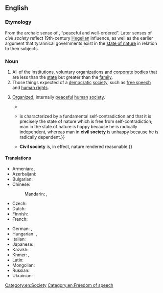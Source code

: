 ==English==

===Etymology===
From the archaic sense of {{m|en|civil}}, “peaceful and well-ordered”. Later senses of ''civil society'' reflect 19th-century [[Hegelian]] influence, as well as the earlier argument that tyrannical governments exist in the [[state of nature]] in relation to their subjects.

===Noun===
{{wikipedia}}
{{en-noun|~}}

# All of the [[institution]]s, [[voluntary]] [[organization]]s and [[corporate]] [[body|bodies]] that are less than the [[state]] but greater than the [[family]]. {{defdate|from 19th c.}}
# Those things expected of a [[democratic]] [[society]], such as [[free speech]] and [[human rights]]. {{defdate|from 20th c.}}
# {{lb|en|philosophy}} [[organized|Organized]], internally [[peaceful]] [[human]] [[society]]. {{defdate|from 17th c.}}
#: {{ant|en|state of nature}}
#* {{quote-book|en|year=1689|author={{w|John Locke}}|title={{w|Two Treatises of Government}}|year2=1727|title2=The Works of John Locke Esq.|volume2=2|page2=185|pageurl2=https://books.google.co.uk/books?id=g27OBKXUk5wC&pg=PA185|text=The only Way whereby any one divests himself of his natural Liberty, and puts on the ''Bonds of '''civil Society''''', is by agreeing with other Men to join and unite into a Community, for their comfortable, safe, and peaceable living one amongst another, in a secure Enjoyment of their Properties, and a greater Security against any that are not of it.}}
#* {{quote-book|en|year=1953|author={{w|Leo Strauss}}|title=Natural Right and History|page=282|text=Rousseau, however, thought that '''civil society''' as such {{...}} is characterized by a fundamental self-contradiction and that it is precisely the state of nature which is free from self-contradiction; man in the state of nature is happy because he is radically independent, whereas man in '''civil society''' is unhappy because he is radically dependent.}}
#* {{quote-book|en|year=1989|author=Gary B. Herbert|title=Thomas Hobbes: The Unity of Scientific and Moral Wisdom|isbn=0774803150|page=12|pageurl=https://books.google.co.uk/books?id=wlj-PaGx6ZwC&pg=PA12|text=Man’s decision to leave the state of nature is a ''natural'' decision. {{...}} '''Civil society''' is, in effect, nature rendered reasonable.}}

====Translations====
{{trans-top|institutions, voluntary organizations and corporate bodies}}
* Armenian: {{t+|hy|քաղաքացիական հասարակություն}}, {{t|hy|քաղհասարակություն}}
* Azerbaijani: {{t|az|vətəndaş cəmiyyəti}}
* Bulgarian: {{t|bg|гражданско общество|n}}
* Chinese:
*: Mandarin: {{t|cmn|公民社會|sc=Hani}}, {{t|cmn|公民社会|tr=gōngmín shèhuì|sc=Hani}}
* Czech: {{t|cs|občanská společnost|f}}
* Dutch: {{t|nl|maatschappelijk middenveld|n}}
* Finnish: {{t+|fi|kansalaisyhteiskunta}}
* French: {{t+|fr|société civile|f}}
{{trans-mid}}
* German: {{t|de|Zivilgesellschaft|f}}, {{t|de|bürgerliche Gesellschaft|f}} {{qualifier|Hegelianism}}
* Hungarian: {{t|hu|civil társadalom}}, {{t|hu|polgári társadalom}}
* Italian: {{t+|it|società civile|f}}
* Japanese: {{t+|ja|市民社会|tr=しみんしゃかい, shimin shakai|sc=Jpan}}
* Kazakh: {{t|kk|азаматтық қоғам}}
* Khmer: {{t|km|អសេនិកសង្គម|sc=Khmr|tr=aʔseenɨk sɑŋkum}}, {{t|km|សង្គមស៊ីវិល|sc=Khmr|tr=sɑŋkum siivɨl}}
* Latin: {{t|la|status cīvīlis|m}} {{qualifier|philosophy}}
* Mongolian: {{t|mn|иргэний нийгэм}}
* Russian: {{t|ru|гражда́нское о́бщество|n}}
* Ukrainian: {{t|uk|громадянське суспільство|n}}
{{trans-bottom}}

[[Category:en:Society]]
[[Category:en:Freedom of speech]]